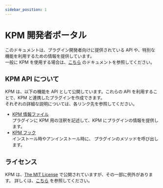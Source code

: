 ```yaml
---
sidebar_position: 1
---
```


# KPM 開発者ポータル

このドキュメントは、プラグイン開発者向けに提供されている API や、特別な機能を利用するための情報を提供しています。  
一般に KPM を使用する場合は、[こちら](/docs/use-kpm) のドキュメントを参照してください。

## KPM API について

KPM は、以下の機能を API として公開しています。これらの API を利用することで、KPM と連携したプラグインを作成できます。  
それぞれの詳細な説明については、各リンク先を参照してください。

+ [KPM 情報ファイル](/dev-docs/kpm-info-file)  
  プラグインに KPM 用の注釈を記述して、KPM にプラグインの情報を提供します。
+ [KPM フック](/dev-docs/kpm-hooks)  
  インストール時やアンインストール時に、 プラグインのメソッドを呼び出します。

## ライセンス

KPM は、[The MIT License](/dev-docs/licenses/#the-mit-license) で公開されていますが、その一部に例外があります。
詳しくは、[こちら](/dev-docs/licenses) を参照してください。
